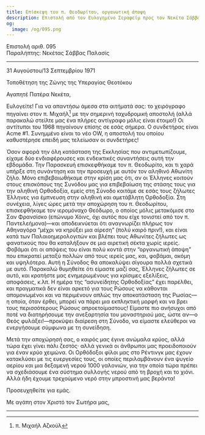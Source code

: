 ```yaml
---
title: Επίσκεψη του π. Θεοδωρίτου, οργανωτική άποψη
description: Επιστολή από τον Ευλογημένο Σεραφείμ προς τον Νεκέτα Σάββα Παλασίς.
og:
  image: /og/095.png
---
```


<div style={{textAlign:'right', fontFamily:'monospace'}}>Επιστολή αριθ. 095</div>
<div style={{textAlign:'left', fontFamily:'monospace'}}>Παραλήπτης: Νεκέτας Σάββας Παλασίς</div>

---

31 Αυγούστου/13 Σεπτεμβρίου 1971

Τοποθέτηση της Ζώνης της Υπεραγίας Θεοτόκου

Αγαπητέ Πατέρα Νεκέτα,

Ευλογείτε! Για να απαντήσω άμεσα στα αιτήματά σας: το χειρόγραφο πηγαίνει στον π. Μιχαήλ[^1] με την σημερινή ταχυδρομική αποστολή (αλλά παρακαλώ στείλτε μας ένα πλήρες αντίγραφο μόλις είναι έτοιμο!) Οι αντίτυποι του 1968 πηγαίνουν επίσης σε εσάς σήμερα. Ο συνδετήρας είναι Acme #1. Συνημμένο είναι το νέο OW, η αποστολή του οποίου καθυστέρησε επειδή μας τελείωσαν οι συνδετήρες!

Όσον αφορά την όλη κατάσταση της Εκκλησίας που αντιμετωπίζουμε, είχαμε δύο ενδιαφέρουσες και ενδεικτικές συναντήσεις αυτή την εβδομάδα. Την Παρασκευή επισκεφθήκαμε τον π. Θεοδωρίτο, και τι χαρά υπήρξε στη συνάντηση και την προσευχή με αυτόν τον αληθινό Αθωνίτη ζήλο. Μόνο επιβεβαιωθήκαμε στην κρίση μας ότι, αν οι Έλληνες κοιτούν στους επισκόπους της Συνόδου μας για επιβεβαίωση της στάσης τους για την αληθινή Ορθοδοξία, εμείς στη Σύνοδο κοιτάμε σε εσάς τους ζήλωτες Έλληνες για έμπνευση στην αληθινή και αμετάβλητη Ορθοδοξία. Στη συνέχεια, λίγες ώρες μετά την αποχώρηση του π. Θεοδωρίτου, επισκεφθήκαμε τον ιερομόναχο Θεόδωρο, ο οποίος μόλις μετακόμισε στο Σαν Φρανσίσκο (επώνυμο Χόινς, όχι αυτός που είχε τονιστεί από τον π. Παντελεήμονα)—και αποδεικνύεται ότι αναγνωρίζει πλήρως τον Αθηναγόρα “μέχρι να κηρύξει μια αίρεση” (πολύ καιρό πριν!), και είναι κατά των Παλαιοημερολογιτών και βλέπει τους Αθωνίτες ζήλωτες ως φανατικούς που θα καταλήξουν σε μια αιρετική σέκτα χωρίς ιερείς. Φοβάμαι ότι οι απόψεις του είναι πολύ κοντά στην “οργανωτική άποψη” που επικρατεί μεταξύ πολλών από τους ιερείς μας, και, φοβάμαι, ακόμη και υψηλότερα. Αυτή η Σύνοδος θα αποκαλύψει σίγουρα πολλά σχετικά με αυτό. Παρακαλώ θυμηθείτε ότι είμαστε μαζί σας, Έλληνες ζήλωτες σε αυτό, και κρατήστε μας ενημερωμένους για κρίσιμες εξελίξεις, αποφάσεις, κ.λπ. Η ημέρα της “ασυνείδητης Ορθοδοξίας” έχει παρέλθει, και πραγματικά δεν είναι αρκετό για τους Ρώσους να κάθονται απομονωμένοι και να περιμένουν απλώς την αποκατάσταση της Ρωσίας—η οποία, όταν έρθει, μπορεί να πάρει μια εκπληκτική μορφή και να βρει τους περισσότερους Ρώσους απροετοίμαστους! Είμαστε πιο ανήσυχοι από ποτέ να διατηρήσουμε την ανεξαρτησία του μοναστηριού μας, ώστε αν—ο Θεός φυλάξει!—προκύψει διαίρεση στη Σύνοδο, να είμαστε ελεύθεροι να ενεργήσουμε σύμφωνα με τη συνείδηση.

Μετά την αποχώρησή σας, ο καιρός μας έγινε ανώμαλα κρύος, αλλά τώρα έχει γίνει πάλι ζεστός· αλλά γενικά οι άνθρωποι μας προειδοποιούν για έναν κρύο χειμώνα. Οι Ορθόδοξοι φίλοι μας στο Ρέντινγκ μας έχουν κατακλύσει με τις ευεργεσίες τους, οι οποίες περιλαμβάνουν ένα ψυγείο αερίου και μια δεξαμενή νερού 1000 γαλονιών, για την οποία τώρα πρέπει να σχεδιάσουμε ένα σύστημα συλλογής νερού από τη βροχή και το χιόνι. Αλλά ήδη έχουμε τρεχούμενο νερό στην μπροστινή μας βεράντα!

Προσευχηθείτε για εμάς.

Με αγάπη στον Χριστό τον Σωτήρα μας,

---

[^1]: π. Μιχαήλ Αζκούλ
